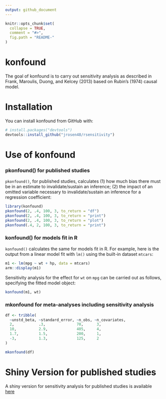 ```yaml
---
output: github_document
---
```


<!-- README.md is generated from README.Rmd. Please edit that file -->

```r
knitr::opts_chunk$set(
  collapse = TRUE,
  comment = "#>",
  fig.path = "README-"
)
```

# konfound

The goal of konfound is to carry out sensitivity analysis as described in Frank, Maroulis, Duong, and Kelcey (2013) based on Rubin's (1974) causal model. 

# Installation

You can install konfound from GitHub with:

```r
# install.packages("devtools")
devtools::install_github("jrosen48/rsensitivity")
```

# Use of konfound

### pkonfound() for published studies

`pkonfound()`, for published studies, calculates (1) how much bias there must be in an estimate to invalidate/sustain an inference; (2) the impact of an omitted variable necessary to invalidate/sustain an inference for a regression coefficient:

```r
library(konfound)
pkonfound(2, .4, 100, 3, to_return = "df")
pkonfound(2, .4, 100, 3, to_return = "print")
pkonfound(2, .4, 100, 3, to_return = "plot")
pkonfound(.4, 2, 100, 3, to_return = "print")
```

### konfound() for models fit in R

`konfound()` calculates the same for models fit in R. For example, here is the output from a linear model fit with `lm()` using the built-in dataset `mtcars`:

```r
m1 <- lm(mpg ~ wt + hp, data = mtcars)
arm::display(m1)
```

Sensitivity analysis for the effect for `wt` on `mpg` can be carried out as follows, specifying the fitted model object:

```r
konfound(m1, wt)
```

### mkonfound for meta-analyses including sensitivity analysis

```r
df <- tribble(
  ~unstd_beta, ~standard_error, ~n_obs, ~n_covariates,
  2,           .3,              70,      3,
  10,          2.9,             405,     4,
  1.7,         1.5,             200,     1,
  -3,          1.3,             125,     2
)

mkonfound(df)
```

# Shiny Version for published studies 

A shiny version for sensitivity analysis for published studies is available [here](https://jmichaelrosenberg.shinyapps.io/shinykonfound/)